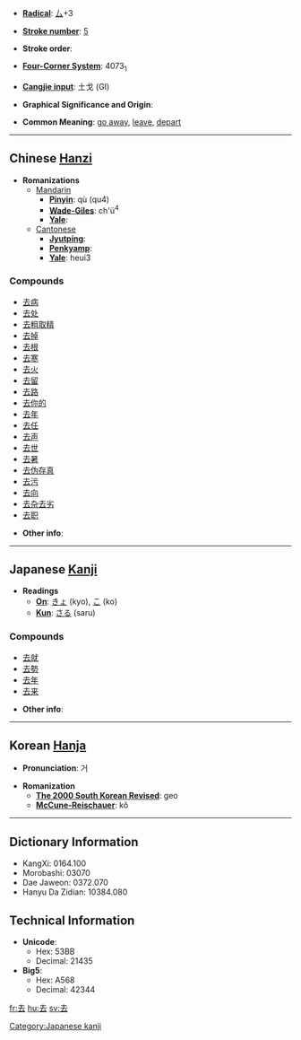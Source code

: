 * '''[[Wiktionary:Chinese radical index| Radical]]''': [[Wiktionary:Chinese radical index 厶|厶]]+3

* '''[[Wiktionary:Chinese total strokes index|Stroke number]]''': [[Wiktionary:Chinese total strokes index 5|5]]

* '''Stroke order''': 

* '''[[Wiktionary:Chinese four corner index|Four-Corner System]]''': 4073<sub>1</sub>

* '''[[Wiktionary:Chinese Cangjie index|Cangjie input]]''': 土戈 (GI)

* '''Graphical Significance and Origin''': 

* '''Common Meaning''': [[go away]], [[leave]], [[depart]]

----

== Chinese [[Hanzi]] ==

* '''Romanizations'''
** [[Mandarin]]
*** '''[[Pinyin]]''': qù (qu4)
*** '''[[Wade-Giles]]''': ch'ü<sup>4</sup>
*** '''[[Yale]]''': 
**[[Cantonese]]
***'''[[Jyutping]]''':
***'''[[Penkyamp]]''': 
***'''[[Yale]]''': heui3

===Compounds===
*[[去病]]
*[[去处]]
*[[去粗取精]]
*[[去掉]]
*[[去根]]
*[[去寒]]
*[[去火]]
*[[去留]]
*[[去路]]
*[[去你的]]
*[[去年]]
*[[去任]]
*[[去声]]
*[[去世]]
*[[去暑]]
*[[去伪存真]]
*[[去污]]
*[[去向]]
*[[去杂去劣]]
*[[去职]]

* '''Other info''': 

----

== Japanese [[Kanji]] ==

* '''Readings'''
** '''[[On]]''': [[きょ]] (kyo), [[こ]] (ko)
** '''[[Kun]]''': [[さる]] (saru)

===Compounds===
*[[去就]]
*[[去勢]]
*[[去年]]
*[[去来]]

* '''Other info''':  

----

== Korean [[Hanja]] ==

* '''Pronunciation''': 거

* '''Romanization'''
** '''[[The 2000 South Korean Revised Romanization|The 2000 South Korean Revised]]''': geo
** '''[[McCune-Reischauer]]''': kŏ

----

== Dictionary Information ==

* KangXi: 0164.100
* Morobashi: 03070
* Dae Jaweon: 0372.070
* Hanyu Da Zidian: 10384.080

== Technical Information ==

* '''Unicode''':
** Hex: 53BB
** Decimal: 21435
* '''Big5''':
** Hex: A568
** Decimal: 42344

[[Category:Japanese kanji]]
[[fr:去]]
[[hu:去]]
[[sv:去]]